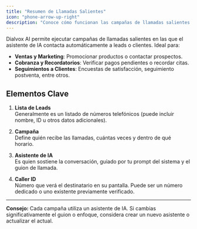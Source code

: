 ```yaml
---
title: "Resumen de Llamadas Salientes"
icon: "phone-arrow-up-right"
description: "Conoce cómo funcionan las campañas de llamadas salientes con asistentes de IA: ventas, recordatorios y seguimientos"
---
```


Dialvox AI permite ejecutar campañas de llamadas salientes en las que el asistente de IA contacta automáticamente a leads o clientes. Ideal para:

- **Ventas y Marketing**: Promocionar productos o contactar prospectos.
- **Cobranza y Recordatorios**: Verificar pagos pendientes o recordar citas.
- **Seguimientos a Clientes**: Encuestas de satisfacción, seguimiento postventa, entre otros.

## Elementos Clave

1. **Lista de Leads**  
   Generalmente es un listado de números telefónicos (puede incluir nombre, ID u otros datos adicionales).

2. **Campaña**  
   Define quién recibe las llamadas, cuántas veces y dentro de qué horario.

3. **Asistente de IA**  
   Es quien sostiene la conversación, guiado por tu prompt del sistema y el guion de llamada.

4. **Caller ID**  
   Número que verá el destinatario en su pantalla. Puede ser un número dedicado o uno existente previamente verificado.

---

**Consejo:** Cada campaña utiliza un asistente de IA. Si cambias significativamente el guion o enfoque, considera crear un nuevo asistente o actualizar el actual.
